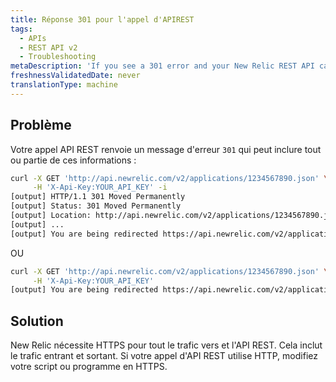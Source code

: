 ```yaml
---
title: Réponse 301 pour l'appel d'APIREST
tags:
  - APIs
  - REST API v2
  - Troubleshooting
metaDescription: 'If you see a 301 error and your New Relic REST API call uses HTTP, change your script or program to HTTPS.'
freshnessValidatedDate: never
translationType: machine
---
```


## Problème

Votre appel API REST renvoie un message d&apos;erreur `301` qui peut inclure tout ou partie de ces informations :

```sh
curl -X GET 'http://api.newrelic.com/v2/applications/1234567890.json' \
     -H 'X-Api-Key:YOUR_API_KEY' -i
[output] HTTP/1.1 301 Moved Permanently
[output] Status: 301 Moved Permanently
[output] Location: http://api.newrelic.com/v2/applications/1234567890.json
[output] ...
[output] You are being redirected https://api.newrelic.com/v2/applications/1234567890.json
```

OU

```sh
curl -X GET 'http://api.newrelic.com/v2/applications/1234567890.json' \
     -H 'X-Api-Key:YOUR_API_KEY'
[output] You are being redirected https://api.newrelic.com/v2/applications/1234567890.json
```

## Solution

New Relic nécessite HTTPS pour tout le trafic vers <InlinePopover type="apm" />et l&apos;API REST. Cela inclut le trafic entrant et sortant. Si votre appel d&apos;API REST utilise HTTP, modifiez votre script ou programme en HTTPS.